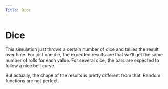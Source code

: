 ```yaml
---
Title: Dice
---
```


# Dice

<Dice />

This simulation just throws a certain number of dice and tallies the result over time.
For just one die, the expected results are that we'll get the same number of rolls for each value.
For several dice, the bars are expected to follow a nice bell curve.

But actually, the shape of the results is pretty different from that. Random functions are not perfect.
